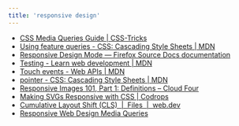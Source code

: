 ```yaml
---
title: 'responsive design'
---
```


- [CSS Media Queries Guide | CSS-Tricks](https://css-tricks.com/a-complete-guide-to-css-media-queries/)
- [Using feature queries - CSS: Cascading Style Sheets | MDN](https://developer.mozilla.org/en-US/docs/Web/CSS/CSS_conditional_rules/Using_feature_queries)
- [Responsive Design Mode — Firefox Source Docs documentation](https://firefox-source-docs.mozilla.org/devtools-user/responsive_design_mode/index.html)
- [Testing - Learn web development | MDN](https://developer.mozilla.org/en-US/docs/Learn_web_development/Extensions/Testing)
- [Touch events - Web APIs | MDN](https://developer.mozilla.org/en-US/docs/Web/API/Touch_events)
- [pointer - CSS: Cascading Style Sheets | MDN](https://developer.mozilla.org/en-US/docs/Web/CSS/@media/pointer)
- [Responsive Images 101, Part 1: Definitions – Cloud Four](https://cloudfour.com/thinks/responsive-images-101-definitions/)
- [Making SVGs Responsive with CSS | Codrops](https://tympanus.net/codrops/2014/08/19/making-svgs-responsive-with-css/)
- [Cumulative Layout Shift (CLS)  |  Files  |  web.dev](https://web.dev/articles/cls)
- [Responsive Web Design Media Queries](https://www.w3schools.com/css/css_rwd_mediaqueries.asp)